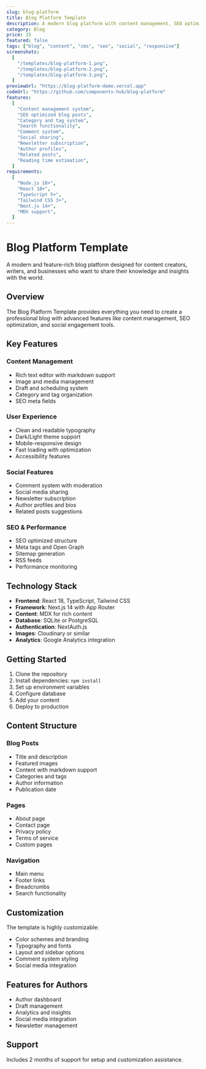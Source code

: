 ```yaml
---
slug: blog-platform
title: Blog Platform Template
description: A modern blog platform with content management, SEO optimization, and social features for writers and content creators.
category: Blog
price: 25
featured: false
tags: ["blog", "content", "cms", "seo", "social", "responsive"]
screenshots:
  [
    "/templates/blog-platform-1.png",
    "/templates/blog-platform-2.png",
    "/templates/blog-platform-3.png",
  ]
previewUrl: "https://blog-platform-demo.vercel.app"
codeUrl: "https://github.com/components-hub/blog-platform"
features:
  [
    "Content management system",
    "SEO optimized blog posts",
    "Category and tag system",
    "Search functionality",
    "Comment system",
    "Social sharing",
    "Newsletter subscription",
    "Author profiles",
    "Related posts",
    "Reading time estimation",
  ]
requirements:
  [
    "Node.js 18+",
    "React 18+",
    "TypeScript 5+",
    "Tailwind CSS 3+",
    "Next.js 14+",
    "MDX support",
  ]
---
```


# Blog Platform Template

A modern and feature-rich blog platform designed for content creators, writers, and businesses who want to share their knowledge and insights with the world.

## Overview

The Blog Platform Template provides everything you need to create a professional blog with advanced features like content management, SEO optimization, and social engagement tools.

## Key Features

### Content Management

- Rich text editor with markdown support
- Image and media management
- Draft and scheduling system
- Category and tag organization
- SEO meta fields

### User Experience

- Clean and readable typography
- Dark/Light theme support
- Mobile-responsive design
- Fast loading with optimization
- Accessibility features

### Social Features

- Comment system with moderation
- Social media sharing
- Newsletter subscription
- Author profiles and bios
- Related posts suggestions

### SEO & Performance

- SEO optimized structure
- Meta tags and Open Graph
- Sitemap generation
- RSS feeds
- Performance monitoring

## Technology Stack

- **Frontend**: React 18, TypeScript, Tailwind CSS
- **Framework**: Next.js 14 with App Router
- **Content**: MDX for rich content
- **Database**: SQLite or PostgreSQL
- **Authentication**: NextAuth.js
- **Images**: Cloudinary or similar
- **Analytics**: Google Analytics integration

## Getting Started

1. Clone the repository
2. Install dependencies: `npm install`
3. Set up environment variables
4. Configure database
5. Add your content
6. Deploy to production

## Content Structure

### Blog Posts

- Title and description
- Featured images
- Content with markdown support
- Categories and tags
- Author information
- Publication date

### Pages

- About page
- Contact page
- Privacy policy
- Terms of service
- Custom pages

### Navigation

- Main menu
- Footer links
- Breadcrumbs
- Search functionality

## Customization

The template is highly customizable:

- Color schemes and branding
- Typography and fonts
- Layout and sidebar options
- Comment system styling
- Social media integration

## Features for Authors

- Author dashboard
- Draft management
- Analytics and insights
- Social media integration
- Newsletter management

## Support

Includes 2 months of support for setup and customization assistance.
